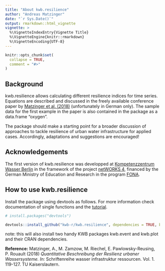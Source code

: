 ```yaml
---
title: "About kwb.resilience"
author: "Andreas Matzinger"
date: "`r Sys.Date()`"
output: rmarkdown::html_vignette
vignette: >
  %\VignetteIndexEntry{Vignette Title}
  %\VignetteEngine{knitr::rmarkdown}
  %\VignetteEncoding{UTF-8}
---
```


```r
knitr::opts_chunk$set(
  collapse = TRUE,
  comment = "#>"
)
```
## Background

kwb.resilience allows calculating different resilience indices for time series.
Equations are described and discussed in the freely available conference paper by [Matzinger et al. (2018)](https://www.researchgate.net/publication/326040304_Quantitative_Beschreibung_der_Resilienz_urbaner_Wassersysteme) (unfortunately in German only). The sample data for the first example in the paper is also contained in the package as a data.frame "oxygen".

The package should make a starting point for a broader discussion of approaches to tackle resilience of urban water infrastructure for applied cases. Accordingly, adaptations and suggestions are encouraged!


## Acknowledgements

The first version of kwb.resilience was developped at [Kompetenzzentrum Wasser Berlin](http://www.kompetenz-wasser.de) in the framework of the project [netWORKS 4](http://www.kompetenz-wasser.de/en/project/networks/), financed by the German Ministry of Education and Research in the program [FONA](http://www.fona.de). 



## How to use kwb.resilience

Install the package using devtools as follows. For more information check documentation of single functions and the [tutorial](articles/tutorial.html). 

```r
# install.packages("devtools")

devtools::install_github("kwb-r/kwb.resilience", dependencies = TRUE, build_vignettes = TRUE)
```

note: this will also install two handy KWB packages kwb.event and kwb.plot and their CRAN dependencies.



**Reference:**
Matzinger, A., M. Zamzow, M. Riechel, E. Pawlowsky-Reusing, P. Rouault (2018) _Quantitative Beschreibung der Resilienz urbaner Wassersysteme. In:_ Schriftenreihe wasser infrastruktur ressourcen. Vol. 1. 119-127. TU Kaiserslautern. 

